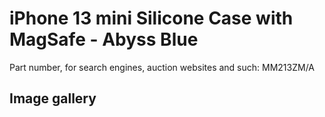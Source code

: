 # iPhone 13 mini Silicone Case with MagSafe - Abyss Blue

Part number, for search engines, auction websites and such: MM213ZM/A

## Image gallery

<div style={{ width: "768px" }}>
  <GalleryComponent
    images={[
      {
        original: "/everysource/MM213",
        thumbnail: "/everypreview/MM213",
      },
      {
        original: "/everysource/MM213_AV1",
        thumbnail: "/everypreview/MM213_AV1",
      },
      {
        original: "/everysource/MM213_AV2",
        thumbnail: "/everypreview/MM213_AV2",
      },
      {
        original: "/everysource/MM213_AV3",
        thumbnail: "/everypreview/MM213_AV3",
      },
      {
        original: "/everysource/MM213_AV4",
        thumbnail: "/everypreview/MM213_AV4",
      },
      {
        original: "/everysource/MM213_AV5",
        thumbnail: "/everypreview/MM213_AV5",
      }
    ]}
  />
</div>
